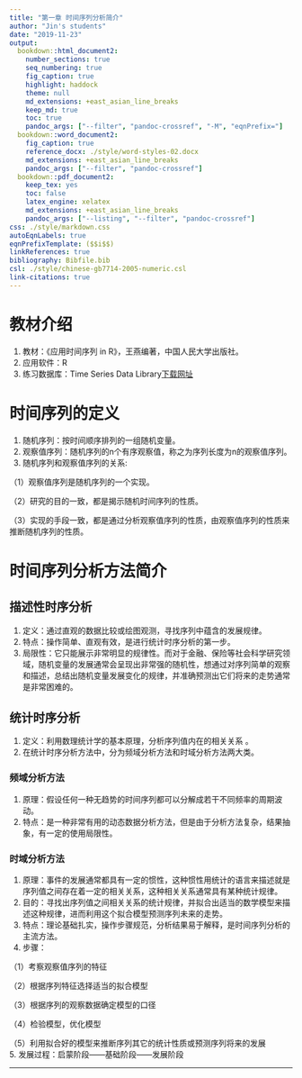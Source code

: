 ```yaml
---
title: "第一章 时间序列分析简介"
author: "Jin's students"
date: "2019-11-23"
output:
  bookdown::html_document2:
    number_sections: true
    seq_numbering: true
    fig_caption: true
    highlight: haddock
    theme: null
    md_extensions: +east_asian_line_breaks
    keep_md: true
    toc: true
    pandoc_args: ["--filter", "pandoc-crossref", "-M", "eqnPrefix="]
  bookdown::word_document2:
    fig_caption: true
    reference_docx: ./style/word-styles-02.docx
    md_extensions: +east_asian_line_breaks
    pandoc_args: ["--filter", "pandoc-crossref"]
  bookdown::pdf_document2:
    keep_tex: yes
    toc: false
    latex_engine: xelatex
    md_extensions: +east_asian_line_breaks
    pandoc_args: ["--listing", "--filter", "pandoc-crossref"]
css: ./style/markdown.css
autoEqnLabels: true
eqnPrefixTemplate: ($$i$$)
linkReferences: true
bibliography: Bibfile.bib
csl: ./style/chinese-gb7714-2005-numeric.csl
link-citations: true
---
```

# 教材介绍
1. 教材：《应用时间序列 in R》，王燕编著，中国人民大学出版社。
2. 应用软件：R
3. 练习数据库：Time Series Data Library[下载网址](http://datamarket.com/data/list/?q=provider:tsdl)

# 时间序列的定义
1. 随机序列：按时间顺序排列的一组随机变量。
2. 观察值序列：随机序列的n个有序观察值，称之为序列长度为n的观察值序列。
3. 随机序列和观察值序列的关系:

  （1）观察值序列是随机序列的一个实现。
  
  （2）研究的目的一致，都是揭示随机时间序列的性质。
  
  （3）实现的手段一致，都是通过分析观察值序列的性质，由观察值序列的性质来推断随机序列的性质。


# 时间序列分析方法简介
## 描述性时序分析
1. 定义：通过直观的数据比较或绘图观测，寻找序列中蕴含的发展规律。
2. 特点：操作简单、直观有效，是进行统计时序分析的第一步。
3. 局限性：它只能展示非常明显的规律性。而对于金融、保险等社会科学研究领域，随机变量的发展通常会呈现出非常强的随机性，想通过对序列简单的观察和描述，总结出随机变量发展变化的规律，并准确预测出它们将来的走势通常是非常困难的。 

## 统计时序分析
1. 定义：利用数理统计学的基本原理，分析序列值内在的相关关系 。
2. 在统计时序分析方法中，分为频域分析方法和时域分析方法两大类。

### 频域分析方法
1. 原理：假设任何一种无趋势的时间序列都可以分解成若干不同频率的周期波动。
2. 特点：是一种非常有用的动态数据分析方法，但是由于分析方法复杂，结果抽象，有一定的使用局限性。

### 时域分析方法
1. 原理：事件的发展通常都具有一定的惯性，这种惯性用统计的语言来描述就是序列值之间存在着一定的相关关系，这种相关关系通常具有某种统计规律。
2. 目的：寻找出序列值之间相关关系的统计规律，并拟合出适当的数学模型来描述这种规律，进而利用这个拟合模型预测序列未来的走势。
3. 特点：理论基础扎实，操作步骤规范，分析结果易于解释，是时间序列分析的主流方法。
4. 步骤：

  （1）考察观察值序列的特征
  
  （2）根据序列特征选择适当的拟合模型
  
  （3）根据序列的观察数据确定模型的口径
  
  （4）检验模型，优化模型
  
  （5）利用拟合好的模型来推断序列其它的统计性质或预测序列将来的发展\
5. 发展过程：启蒙阶段——基础阶段——发展阶段
  
---




